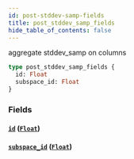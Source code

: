 ```yaml
---
id: post-stddev-samp-fields
title: post_stddev_samp_fields
hide_table_of_contents: false
---
```



aggregate stddev_samp on columns

```graphql
type post_stddev_samp_fields {
  id: Float
  subspace_id: Float
}
```


### Fields

#### [`id`](#) ([`Float`](../scalars/float))




#### [`subspace_id`](#) ([`Float`](../scalars/float))






